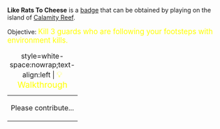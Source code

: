 '''Like Rats To Cheese''' is a [[Badges|badge]] that can be obtained by playing on the island of [[Calamity Reef]].

Objective: <big style="color:yellow">Kill 3 guards who are following your footsteps with environment kills.</big>

{| class="mw-collapsible mw-collapsed"
|+ style=white-space:nowrap;text-align:left | <big style="color:yellow">💡 Walkthrough</big>
|-
| Please contribute...
|}